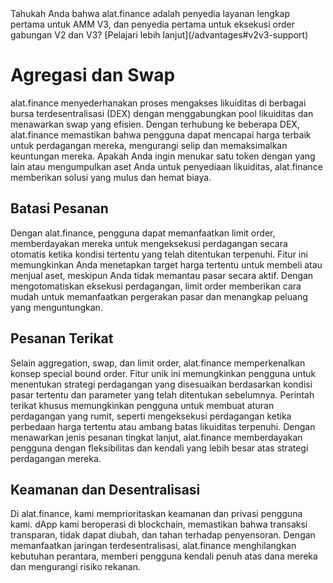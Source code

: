 
<Callout>
Tahukah Anda bahwa alat.finance adalah penyedia layanan lengkap pertama untuk AMM V3, dan penyedia pertama untuk eksekusi order gabungan V2 dan V3? [Pelajari lebih lanjut](/advantages#v2v3-support)
</Callout>

# Agregasi dan Swap
alat.finance menyederhanakan proses mengakses likuiditas di berbagai bursa terdesentralisasi (DEX) dengan menggabungkan pool likuiditas dan menawarkan swap yang efisien. Dengan terhubung ke beberapa DEX, alat.finance memastikan bahwa pengguna dapat mencapai harga terbaik untuk perdagangan mereka, mengurangi selip dan memaksimalkan keuntungan mereka. Apakah Anda ingin menukar satu token dengan yang lain atau mengumpulkan aset Anda untuk penyediaan likuiditas, alat.finance memberikan solusi yang mulus dan hemat biaya.

## Batasi Pesanan
Dengan alat.finance, pengguna dapat memanfaatkan limit order, memberdayakan mereka untuk mengeksekusi perdagangan secara otomatis ketika kondisi tertentu yang telah ditentukan terpenuhi. Fitur ini memungkinkan Anda menetapkan target harga tertentu untuk membeli atau menjual aset, meskipun Anda tidak memantau pasar secara aktif. Dengan mengotomatiskan eksekusi perdagangan, limit order memberikan cara mudah untuk memanfaatkan pergerakan pasar dan menangkap peluang yang menguntungkan.

## Pesanan Terikat
Selain aggregation, swap, dan limit order, alat.finance memperkenalkan konsep special bound order. Fitur unik ini memungkinkan pengguna untuk menentukan strategi perdagangan yang disesuaikan berdasarkan kondisi pasar tertentu dan parameter yang telah ditentukan sebelumnya. Perintah terikat khusus memungkinkan pengguna untuk membuat aturan perdagangan yang rumit, seperti mengeksekusi perdagangan ketika perbedaan harga tertentu atau ambang batas likuiditas terpenuhi. Dengan menawarkan jenis pesanan tingkat lanjut, alat.finance memberdayakan pengguna dengan fleksibilitas dan kendali yang lebih besar atas strategi perdagangan mereka.

## Keamanan dan Desentralisasi
Di alat.finance, kami memprioritaskan keamanan dan privasi pengguna kami. dApp kami beroperasi di blockchain, memastikan bahwa transaksi transparan, tidak dapat diubah, dan tahan terhadap penyensoran. Dengan memanfaatkan jaringan terdesentralisasi, alat.finance menghilangkan kebutuhan perantara, memberi pengguna kendali penuh atas dana mereka dan mengurangi risiko rekanan.